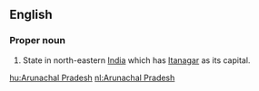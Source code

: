 ==English==

===Proper noun===
{{wikipedia}}
{{en-proper noun|sg=[[Arunachal]] [[Pradesh]]}}
#State in north-eastern [[India]] which has [[Itanagar]] as its capital.

[[hu:Arunachal Pradesh]]
[[nl:Arunachal Pradesh]]